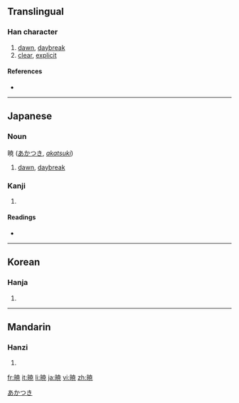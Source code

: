 {{also|曉}}
==Translingual==

===Han character===
{{Han char|rn=72|rad=日|as=08|sn=12|four=|canj=日十廿山 (AJTU)}}

# [[dawn]], [[daybreak]]
# [[clear]], [[explicit]]

====References====
* {{Han ref|kx=0497.311|dkj=14031|hdz=21516.011|uh=6681|ud=26241}}

----

==Japanese==

===Noun===
暁 ([[あかつき]], ''[[akatsuki]]'')

# [[dawn]], [[daybreak]]

===Kanji===
{{ja-kanji|grade=c|rs=日08}}

# {{defn|Japanese}}

====Readings====
* {{ja-readings|on=[[ぎょう]] (gyō), [[きょう]] (kyō)|kun=[[あかつき]] (akatsuki), [[さとる]] (satoru)}}

[[Category:Japanese nouns|あかつき]]

----

==Korean==

===Hanja===
{{ko-hanja|hangeul=효|eumhun=|rv=hyo|mr=hyo|y=hyo}}

# {{defn|Korean}}

----

==Mandarin==

===Hanzi===
{{cmn-hanzi|pin=[[gěng]] ([[geng3]]), [[gèng]] ([[geng4]]), [[xiǎo]] ([[xiao3]])|wg=keng<sup>3</sup>, keng<sup>4</sup>, hsiao<sup>3</sup>}}

# {{defn|Mandarin}}

[[fr:暁]]
[[it:暁]]
[[li:暁]]
[[ja:暁]]
[[vi:暁]]
[[zh:暁]]